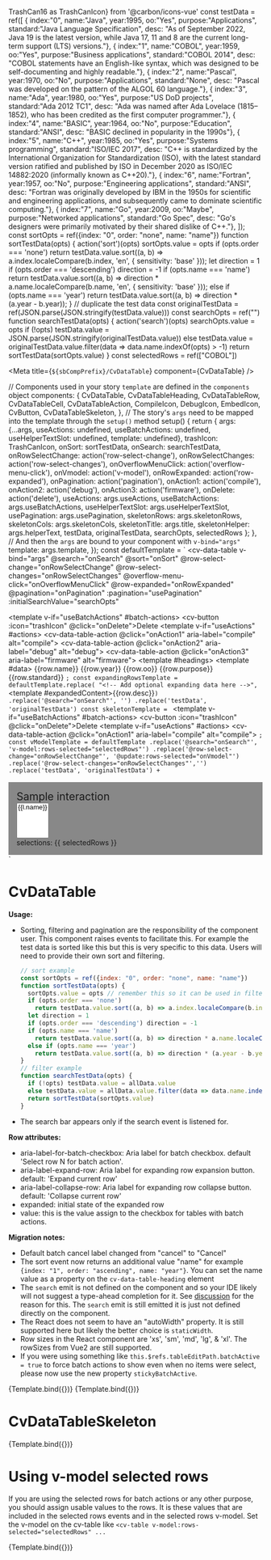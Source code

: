   TrashCan16 as TrashCanIcon} from '@carbon/icons-vue'
const testData = ref([
  { index:"0", name:"Java", year:1995, oo:"Yes", purpose:"Applications", standard:"Java Language Specification", desc: "As of September 2022, Java 19 is the latest version, while Java 17, 11 and 8 are the current long-term support (LTS) versions."},
  { index:"1", name:"COBOL", year:1959, oo:"Yes", purpose:"Business applications", standard:"COBOL 2014", desc: "COBOL statements have an English-like syntax, which was designed to be self-documenting and highly readable."},
  { index:"2", name:"Pascal", year:1970, oo:"No", purpose:"Applications", standard:"None", desc: "Pascal was developed on the pattern of the ALGOL 60 language."},
  { index:"3", name:"Ada", year:1980, oo:"Yes", purpose:"US DoD projects", standard:"Ada 2012 TC1", desc: "Ada was named after Ada Lovelace (1815–1852), who has been credited as the first computer programmer."},
  { index:"4", name:"BASIC", year:1964, oo:"No", purpose:"Education", standard:"ANSI", desc: "BASIC declined in popularity in the 1990s"},
  { index:"5", name:"C++", year:1985, oo:"Yes", purpose:"Systems programming", standard:"ISO/IEC 2017", desc: "C++ is standardized by the International Organization for Standardization (ISO), with the latest standard version ratified and published by ISO in December 2020 as ISO/IEC 14882:2020 (informally known as C++20)."},
  { index:"6", name:"Fortran", year:1957, oo:"No", purpose:"Engineering applications", standard:"ANSI", desc: "Fortran was originally developed by IBM in the 1950s for scientific and engineering applications, and subsequently came to dominate scientific computing."},
  { index:"7", name:"Go", year:2009, oo:"Maybe", purpose:"Networked applications", standard:"Go Spec", desc: "Go's designers were primarily motivated by their shared dislike of C++."},
]);
const sortOpts = ref({index: "0", order: "none", name: "name"})
function sortTestData(opts) {
  action('sort')(opts)
  sortOpts.value = opts
  if (opts.order === 'none')
    return testData.value.sort((a, b) => a.index.localeCompare(b.index, 'en', { sensitivity: 'base' }));
  let direction = 1
  if (opts.order === 'descending') direction = -1
  if (opts.name === 'name')
    return testData.value.sort((a, b) => direction * a.name.localeCompare(b.name, 'en', { sensitivity: 'base' }));
  else if (opts.name === 'year')
    return testData.value.sort((a, b) => direction * (a.year - b.year));
}
// duplicate the test data
const originalTestData = ref(JSON.parse(JSON.stringify(testData.value)))
const searchOpts = ref("")
function searchTestData(opts) {
  action('search')(opts)
  searchOpts.value = opts
  if (!opts) testData.value = JSON.parse(JSON.stringify(originalTestData.value))
  else testData.value = originalTestData.value.filter(data => data.name.indexOf(opts) > -1)
  return sortTestData(sortOpts.value)
}
const selectedRows = ref(["COBOL"])

<Meta title={`${sbCompPrefix}/CvDataTable`} component={CvDataTable} />

// Components used in your story `template` are defined in the `components` object
components: {
  CvDataTable,
  CvDataTableHeading,
  CvDataTableRow,
  CvDataTableCell,
  CvDataTableAction,
  CompileIcon,
  DebugIcon,
  EmbedIcon,
  CvButton,
  CvDataTableSkeleton,
},
// The story's `args` need to be mapped into the template through the `setup()` method
setup() {
  return {
    args: {...args,
      useActions: undefined,
      useBatchActions: undefined,
      useHelperTextSlot: undefined,
      template: undefined},
    trashIcon: TrashCanIcon,
    onSort: sortTestData,
    onSearch: searchTestData,
    onRowSelectChange: action('row-select-change'),
    onRowSelectChanges: action('row-select-changes'),
    onOverflowMenuClick: action('overflow-menu-click'),
    onVmodel: action('v-model'),
    onRowExpanded: action('row-expanded'),
    onPagination: action('pagination'),
    onAction1: action('compile'),
    onAction2: action('debug'),
    onAction3: action('firmware'),
    onDelete: action('delete'),
    useActions: args.useActions,
    useBatchActions: args.useBatchActions,
    useHelperTextSlot: args.useHelperTextSlot,
    usePagination: args.usePagination,
    skeletonRows: args.skeletonRows,
    skeletonCols: args.skeletonCols,
    skeletonTitle: args.title,
    skeletonHelper: args.helperText,
    testData,
    originalTestData,
    searchOpts,
    selectedRows
    };
},
// And then the `args` are bound to your component with `v-bind="args"`
template: args.template,
});
const defaultTemplate = `
<cv-data-table v-bind="args"
  @search="onSearch"
  @sort="onSort"
  @row-select-change="onRowSelectChange"
  @row-select-changes="onRowSelectChanges"
  @overflow-menu-click="onOverflowMenuClick"
  @row-expanded="onRowExpanded"
  @pagination="onPagination"
  :pagination="usePagination"
  :initialSearchValue="searchOpts"
  >
  <template v-if="useBatchActions" #batch-actions>
    <cv-button :icon="trashIcon" @click="onDelete">Delete</cv-button>
  </template>
  <template v-if="useActions" #actions>
    <cv-data-table-action @click="onAction1" aria-label="compile" alt="compile">
      <compile-icon>
        <title>Compile</title>
      </compile-icon>
    </cv-data-table-action>
    <cv-data-table-action @click="onAction2" aria-label="debug" alt="debug">
      <debug-icon>
        <title>Debug</title>
      </debug-icon>
    </cv-data-table-action>
    <cv-data-table-action @click="onAction3" aria-label="firmware" alt="firmware">
      <embed-icon>
        <title>Install Firmware</title>
      </embed-icon>
    </cv-data-table-action>
  </template>
  <template #headings>
    <cv-data-table-heading id="sb-name" heading="Name" name="name" sortable order="ascending"/>
    <cv-data-table-heading id="sb-year" heading="Year" name="year" sortable/>
    <cv-data-table-heading id="sb-oo" heading="Object Oriented"/>
    <cv-data-table-heading id="sb-purpose" heading="Purpose" />
    <cv-data-table-heading id="sb-standard" heading="Standard" />
  </template>
  <template #data>
    <cv-data-table-row v-for="row in testData" :id="row.name" :key="row.name" :value="row.name">
      <cv-data-table-cell>{{row.name}}</cv-data-table-cell>
      <cv-data-table-cell>{{row.year}}</cv-data-table-cell>
      <cv-data-table-cell>{{row.oo}}</cv-data-table-cell>
      <cv-data-table-cell>{{row.purpose}}</cv-data-table-cell>
      <cv-data-table-cell>{{row.standard}}</cv-data-table-cell>
      <!-- Add optional expanding data here -->
    </cv-data-table-row>
  </template>
</cv-data-table>
`;
const expandingRowsTemplate = defaultTemplate.replace(
  "<!-- Add optional expanding data here -->",
  `<template #expandedContent>{{row.desc}}</template>`)
  .replace('@search="onSearch"', '')
  .replace('testData', 'originalTestData')
const skeletonTemplate = `
<cv-data-table-skeleton
  :columns="skeletonCols"
  :rows="skeletonRows"
  :title="skeletonTitle"
  :helperText="skeletonHelper">
  <template v-if="useBatchActions" #batch-actions>
    <cv-button :icon="trashIcon" @click="onDelete">Delete</cv-button>
  </template>
  <template v-if="useActions" #actions>
    <cv-data-table-action @click="onAction1" aria-label="compile" alt="compile">
      <compile-icon>
        <title>Compile</title>
      </compile-icon>
    </cv-data-table-action>
  </template>
</cv-data-table-skeleton>
`;
const vModelTemplate = defaultTemplate
  .replace('@search="onSearch"', 'v-model:rows-selected="selectedRows"')
  .replace('@row-select-change="onRowSelectChange"', '@update:rows-selected="onVmodel"')
  .replace('@row-select-changes="onRowSelectChanges"','')
  .replace('testData', 'originalTestData') + `
<div style="margin-top:1rem; background-color: #888888;  padding:1rem"><div style="font-size: 150%">Sample interaction</div>
<select name="programming-languages" id="programming-languages" v-model="selectedRows" multiple>
  <option v-for="l in originalTestData" :id="l.name" :key="l.name" :value="l.name">{{l.name}}</option>
</select>
<div>selections: {{ selectedRows }} </div>
</div>`

# CvDataTable

**Usage:**
- Sorting, filtering and pagination are the responsibility of the component user. This component raises events to facilitate this.
  For example the test data is sorted like this but this is very specific to this data. Users will need to provide their own sort and filtering.
  ```javascript
  // sort example
  const sortOpts = ref({index: "0", order: "none", name: "name"})
  function sortTestData(opts) {
    sortOpts.value = opts // remember this so it can be used in filtering
    if (opts.order === 'none')
      return testData.value.sort((a, b) => a.index.localeCompare(b.index, 'en', { sensitivity: 'base' }));
    let direction = 1
    if (opts.order === 'descending') direction = -1
    if (opts.name === 'name')
      return testData.value.sort((a, b) => direction * a.name.localeCompare(b.name, 'en', { sensitivity: 'base' }));
    else if (opts.name === 'year')
      return testData.value.sort((a, b) => direction * (a.year - b.year));
  }
  // filter example
  function searchTestData(opts) {
    if (!opts) testData.value = allData.value
    else testData.value = allData.value.filter(data => data.name.indexOf(opts) > -1)
    return sortTestData(sortOpts.value)
  }
  ```
- The search bar appears only if the search event is listened for.

**Row attributes:**
- aria-label-for-batch-checkbox: Aria label for batch checkbox. default 'Select row N for batch action'.
- aria-label-expand-row: Aria label for expanding row expansion button. default: 'Expand current row'
- aria-label-collapse-row: Aria label for expanding row collapse button. default: 'Collapse current row'
- expanded: initial state of the expanded row
- value: this is the value assign to the checkbox for tables with batch actions.

**Migration notes:**

- Default batch cancel label changed from "cancel" to "Cancel"
- The sort event now returns an additional value "name" for example
`{index: "1", order: "ascending", name: "year"}`. You can set the name value as a property on the
`cv-data-table-heading` element
- The `search` emit is not defined on the component and so your IDE likely will not suggest a type-ahead
completion for it. See [discussion](https://github.com/vuejs/core/issues/3432) for the reason for this. The
`search` emit is still emitted it is just not defined directly on the component.
- The React does not seem to have an "autoWidth" property. It is still supported here but likely the better choice is `staticWidth`.
- Row sizes in the React component are 'xs', 'sm', 'md', 'lg', & 'xl'. The rowSizes from Vue2 are still supported.
- If you were using something like `this.$refs.tableEditPath.batchActive = true` to force batch actions to show even
when no items were select, please now use the new property `stickyBatchActive`.

<Canvas>
  <Story
    name="Default"
    parameters={{
      controls: { exclude: ['default',
          'template',
          'overflow-menu-click',
          'pagination',
          'row-expanded',
          'row-select-change',
          'row-select-changes',
          'search',
          'sort',
          'actions',
          'batch-actions',
          'data',
          'headings',
          'helper-text',
          'items-selected',
          'of-n-pages',
          'range-text',
          'skeleton',
          'update:rowsSelected',
        ] },
      docs: { source: { code: storySourceCode(defaultTemplate, Template.args) } },
    }}
    args={{
      template: defaultTemplate,
      title: 'Table title: Programming Languages',
      helperText: 'Table helper text',
      useActions: false,
      useBatchActions: false,
      usePagination: true
    }}
    argTypes={{
      rowSize: { control: 'select', default: 'lg', options: ['xs', 'sm', 'md', 'lg', 'xl'] },
      rowsSelected: { control: 'multi-select',  options: ['Java', 'COBOL', 'C++'] },
      useBatchActions: { description: "To use batch actions you should assign a usable `id` to each row. i.e. `<cv-data-table-row :id=\"item.id\" ...` This `id` value is passed to the row selection events." }
    }}
  >
    {Template.bind({})}
  </Story>
</Canvas>

<Canvas>
  <Story
    name="Expanding rows"
    parameters={{
      controls: { exclude: ['default',
          'template',
          'overflow-menu-click',
          'row-expanded',
          'row-select-change',
          'row-select-changes',
          'search',
          'sort',
          'actions',
          'batch-actions',
          'data',
          'headings',
          'helper-text',
          'items-selected',
          'of-n-pages',
          'range-text',
          'skeleton',
          'update:rowsSelected',
        ] },
      docs: { source: { code: storySourceCode(expandingRowsTemplate, Template.args) } },
    }}
    args={{
      template: expandingRowsTemplate,
      title: 'Table with expanding rows',
      helperText: 'Click row to expand',
      useActions: false,
      useBatchActions: false,
      usePagination: true
    }}
    argTypes={{
      rowSize: { control: 'select', default: 'standard', options: ['compact', 'short', 'standard', 'tall'] },
      rowsSelected: { control: 'multi-select',  options: ['Java', 'COBOL', 'C++'] },
    }}
  >
    {Template.bind({})}
  </Story>
</Canvas>

# CvDataTableSkeleton

<Canvas>
  <Story
    name="Skeleton"
    parameters={{
      controls: { include: [ 'skeletonCols', 'skeletonRows', 'title', 'helperText', 'useBatchActions', 'useActions'] },
      docs: { source: { code: storySourceCode(skeletonTemplate, Template.args) } },
    }}
    args={{
      template: skeletonTemplate,
      title: 'Table title',
      helperText: 'Data has been requested...',
      skeletonRows: 5,
      skeletonCols: 5,
      useBatchActions: false,
      useActions: false,
      usePagination: true
    }}
    argTypes={{
    }}
  >
    {Template.bind({})}
  </Story>
</Canvas>


# Using v-model selected rows
If you are using the selected rows for batch actions or any other purpose, you should assign usable values to the rows.
  It is these values that are included in the selected rows events and in the selected rows v-model. Set the v-model on the
  cv-table like `<cv-table v-model:rows-selected="selectedRows" ...`

<Canvas>
  <Story
    name="v-model Selected Rows"
    parameters={{
      controls: { include: [ ] },
      docs: { source: { code: storySourceCode(vModelTemplate, Template.args) } },
    }}
    args={{
      template: vModelTemplate,
      title: 'v-model example',
      helperText: 'select rows to see updates',
      useBatchActions: true,
      useActions: false,
      usePagination: false
    }}
    argTypes={{
    }}
  >
    {Template.bind({})}
  </Story>
</Canvas>
